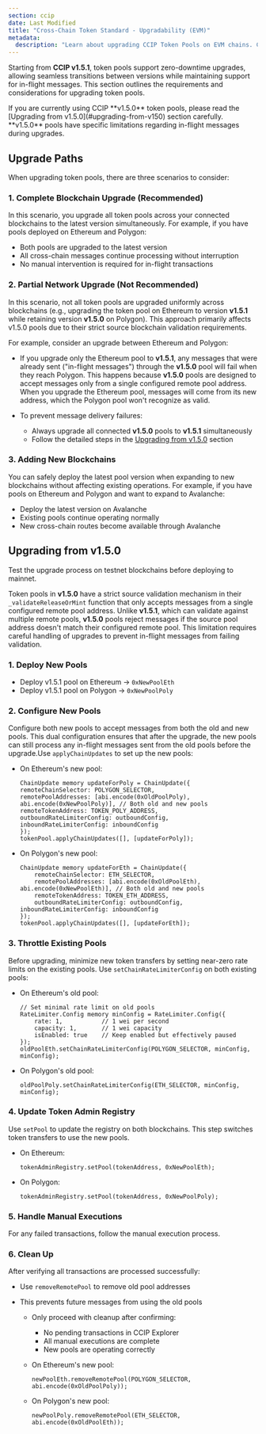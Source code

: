```yaml
---
section: ccip
date: Last Modified
title: "Cross-Chain Token Standard - Upgradability (EVM)"
metadata:
  description: "Learn about upgrading CCIP Token Pools on EVM chains. Covers zero-downtime upgrades from v1.5.1+, upgrade paths, and steps for migrating from v1.5.0 pools."
---
```



Starting from **CCIP v1.5.1**, token pools support zero-downtime upgrades, allowing seamless transitions between versions while maintaining support for in-flight messages. This section outlines the requirements and considerations for upgrading token pools.

<Aside type="caution" title="Upgrading from v1.5.0">
  If you are currently using CCIP **v1.5.0** token pools, please read the [Upgrading from v1.5.0](#upgrading-from-v150)
  section carefully. **v1.5.0** pools have specific limitations regarding in-flight messages during upgrades.
</Aside>

## Upgrade Paths

When upgrading token pools, there are three scenarios to consider:

### 1. Complete Blockchain Upgrade (Recommended)

In this scenario, you upgrade all token pools across your connected blockchains to the latest version simultaneously. For example, if you have pools deployed on Ethereum and Polygon:

- Both pools are upgraded to the latest version
- All cross-chain messages continue processing without interruption
- No manual intervention is required for in-flight transactions

### 2. Partial Network Upgrade (Not Recommended)

In this scenario, not all token pools are upgraded uniformly across blockchains (e.g., upgrading the token pool on Ethereum to version **v1.5.1** while retaining version **v1.5.0** on Polygon). This approach primarily affects v1.5.0 pools due to their strict source blockchain validation requirements.

For example, consider an upgrade between Ethereum and Polygon:

- If you upgrade only the Ethereum pool to **v1.5.1**, any messages that were already sent ("in-flight messages") through the **v1.5.0** pool will fail when they reach Polygon. This happens because **v1.5.0** pools are designed to accept messages only from a single configured remote pool address. When you upgrade the Ethereum pool, messages will come from its new address, which the Polygon pool won't recognize as valid.

- To prevent message delivery failures:
  - Always upgrade all connected **v1.5.0** pools to **v1.5.1** simultaneously
  - Follow the detailed steps in the [Upgrading from v1.5.0](#upgrading-from-v150) section

### 3. Adding New Blockchains

You can safely deploy the latest pool version when expanding to new blockchains without affecting existing operations. For example, if you have pools on Ethereum and Polygon and want to expand to Avalanche:

- Deploy the latest version on Avalanche
- Existing pools continue operating normally
- New cross-chain routes become available through Avalanche

## Upgrading from v1.5.0

<Aside type="caution" title="Test upgrades on Testnets">
  Test the upgrade process on testnet blockchains before deploying to mainnet.
</Aside>

Token pools in **v1.5.0** have a strict source validation mechanism in their `_validateReleaseOrMint` function that only accepts messages from a single configured remote pool address. Unlike **v1.5.1**, which can validate against multiple remote pools, **v1.5.0** pools reject messages if the source pool address doesn't match their configured remote pool. This limitation requires careful handling of upgrades to prevent in-flight messages from failing validation.

### 1. **Deploy New Pools**

- Deploy v1.5.1 pool on Ethereum -> `0xNewPoolEth`
- Deploy v1.5.1 pool on Polygon -> `0xNewPoolPoly`

### 2. **Configure New Pools**

Configure both new pools to accept messages from both the old and new pools. This dual configuration ensures that after the upgrade, the new pools can still process any in-flight messages sent from the old pools before the upgrade.Use `applyChainUpdates` to set up the new pools:

- On Ethereum's new pool:

  ```solidity
  ChainUpdate memory updateForPoly = ChainUpdate({
  remoteChainSelector: POLYGON_SELECTOR,
  remotePoolAddresses: [abi.encode(0xOldPoolPoly), abi.encode(0xNewPoolPoly)], // Both old and new pools
  remoteTokenAddress: TOKEN_POLY_ADDRESS,
  outboundRateLimiterConfig: outboundConfig,
  inboundRateLimiterConfig: inboundConfig
  });
  tokenPool.applyChainUpdates([], [updateForPoly]);
  ```

- On Polygon's new pool:

  ```solidity
  ChainUpdate memory updateForEth = ChainUpdate({
      remoteChainSelector: ETH_SELECTOR,
      remotePoolAddresses: [abi.encode(0xOldPoolEth), abi.encode(0xNewPoolEth)], // Both old and new pools
      remoteTokenAddress: TOKEN_ETH_ADDRESS,
      outboundRateLimiterConfig: outboundConfig,
  inboundRateLimiterConfig: inboundConfig
  });
  tokenPool.applyChainUpdates([], [updateForEth]);
  ```

### 3. **Throttle Existing Pools**

Before upgrading, minimize new token transfers by setting near-zero rate limits on the existing pools. Use `setChainRateLimiterConfig` on both existing pools:

- On Ethereum's old pool:

  ```solidity
  // Set minimal rate limit on old pools
  RateLimiter.Config memory minConfig = RateLimiter.Config({
      rate: 1,           // 1 wei per second
      capacity: 1,       // 1 wei capacity
      isEnabled: true    // Keep enabled but effectively paused
  });
  oldPoolEth.setChainRateLimiterConfig(POLYGON_SELECTOR, minConfig, minConfig);
  ```

- On Polygon's old pool:

  ```solidity
  oldPoolPoly.setChainRateLimiterConfig(ETH_SELECTOR, minConfig, minConfig);
  ```

### 4. **Update Token Admin Registry**

Use `setPool` to update the registry on both blockchains. This step switches token transfers to use the new pools.

- On Ethereum:

  ```solidity
  tokenAdminRegistry.setPool(tokenAddress, 0xNewPoolEth);
  ```

- On Polygon:

  ```solidity
  tokenAdminRegistry.setPool(tokenAddress, 0xNewPoolPoly);
  ```

### 5. **Handle Manual Executions**

For any failed transactions, follow the manual execution process.

### 6. **Clean Up**

After verifying all transactions are processed successfully:

- Use `removeRemotePool` to remove old pool addresses
- This prevents future messages from using the old pools

  - Only proceed with cleanup after confirming:

    - No pending transactions in CCIP Explorer
    - All manual executions are complete
    - New pools are operating correctly

  - On Ethereum's new pool:

    ```solidity
    newPoolEth.removeRemotePool(POLYGON_SELECTOR, abi.encode(0xOldPoolPoly));
    ```

  - On Polygon's new pool:

    ```solidity
    newPoolPoly.removeRemotePool(ETH_SELECTOR, abi.encode(0xOldPoolEth));
    ```
